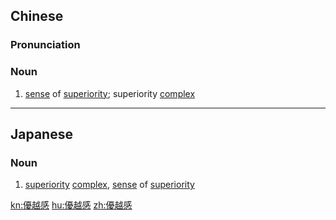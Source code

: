 {{also|优越感}}
==Chinese==
{{zh-forms|s=优越感|type=21}}

===Pronunciation===
{{zh-pron
|m=yōuyuègǎn
|c=jau1 jyut6 gam2
|cat=n
}}

===Noun===
{{zh-noun}}

# [[sense]] of [[superiority]]; superiority [[complex]]

----

==Japanese==
{{ja-kanjitab|ゆう|えつ|かん|yomi=on}}

===Noun===
{{ja-noun|ゆうえつかん}}
# [[superiority]] [[complex]], [[sense]] of [[superiority]]

[[kn:優越感]]
[[hu:優越感]]
[[zh:優越感]]